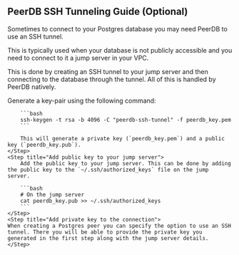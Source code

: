 ## PeerDB SSH Tunneling Guide (Optional)

Sometimes to connect to your Postgres database you may need PeerDB to use an SSH tunnel.

This is typically used when your database is not publicly accessible and you need to connect to it a jump server in your VPC.

This is done by creating an SSH tunnel to your jump server and then connecting to the database through the tunnel. All
of this is handled by PeerDB natively.

<Steps>
    <Step title="Generate a key-pair">
        Generate a key-pair using the following command:
        
        ```bash
        ssh-keygen -t rsa -b 4096 -C "peerdb-ssh-tunnel" -f peerdb_key.pem
        ```

        This will generate a private key (`peerdb_key.pem`) and a public key (`peerdb_key.pub`).
    </Step>
    <Step title="Add public key to your jump server">
        Add the public key to your jump server. This can be done by adding the public key to the `~/.ssh/authorized_keys` file on the jump server.

        ```bash
        # On the jump server
        cat peerdb_key.pub >> ~/.ssh/authorized_keys
        ```
    </Step>
    <Step title="Add private key to the connection">
    When creating a Postgres peer you can specify the option to use an SSH tunnel. There you will be able to provide the private key you generated in the first step along with the jump server details.
    </Step>
</Steps>
